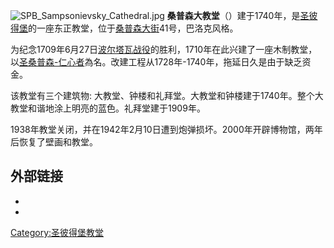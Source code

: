 [[File:SPB_Sampsonievsky_Cathedral.jpg|thumb]]
'''桑普森大教堂'''（{{lang|ru|Сампсо́ниевский собор}}）建于1740年，是[[圣彼得堡|圣彼得堡]]的一座东正教堂，位于[[桑普索尼耶夫斯基大街|桑普森大街]]41号，巴洛克风格。 

为纪念1709年6月27日[[波尔塔瓦战役|波尔塔瓦战役]]的胜利，1710年在此兴建了一座木制教堂，以[[圣桑普森-仁心者|圣桑普森-仁心者]]為名。改建工程从1728年-1740年，拖延日久是由于缺乏资金。 

该教堂有三个建筑物: 大教堂、钟楼和礼拜堂。大教堂和钟楼建于1740年。整个大教堂和谐地涂上明亮的蓝色。礼拜堂建于1909年。 

1938年教堂关闭，并在1942年2月10日遭到炮弹损坏。2000年开辟博物馆，两年后恢复了壁画和教堂。 

==外部链接==
{{Commonscat|Sampsonievsky Cathedral}}
* [https://web.archive.org/web/20090122065648/http://cathedral.ru/sampsonievsky {{lang|ru|О Сампсониевском соборе}}]
* [https://web.archive.org/web/20151121144810/https://ru.wikipedia.org/wiki/%D0%A1%D0%B0%D0%BC%D0%BF%D1%81%D0%BE%D0%BD_%D0%A1%D1%82%D1%80%D0%B0%D0%BD%D0%BD%D0%BE%D0%BF%D1%80%D0%B8%D0%B8%D0%BC%D0%B5%D1%86 {{lang|ru|Сампсон Страстоприимец}}]

[[Category:圣彼得堡教堂|Category:圣彼得堡教堂]]